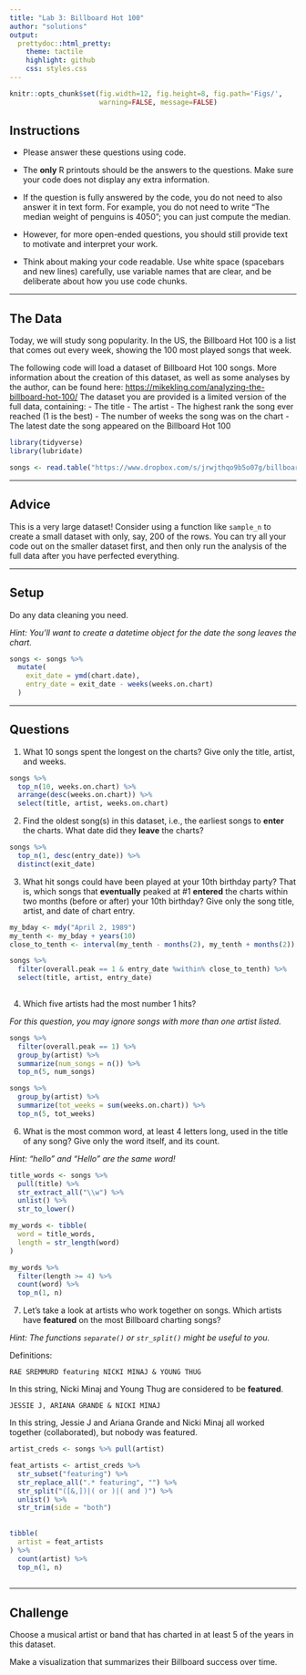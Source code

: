 ```yaml
---
title: "Lab 3: Billboard Hot 100"
author: "solutions"
output:
  prettydoc::html_pretty:
    theme: tactile
    highlight: github
    css: styles.css
---
```


```r
knitr::opts_chunk$set(fig.width=12, fig.height=8, fig.path='Figs/',
                      warning=FALSE, message=FALSE)
```


## Instructions

* Please answer these questions using code.

* The **only** R printouts should be the answers to the questions. Make sure your code does not display any extra information.

* If the question is fully answered by the code, you do not need to also answer it in text form.  For example, you do not need to write "The median weight of penguins is 4050"; you can just compute the median.

* However, for more open-ended questions, you should still provide text to motivate and interpret your work.

* Think about making your code readable.  Use white space (spacebars and new lines) carefully, use variable names that are clear, and be deliberate about how you use code chunks.

---

## The Data

Today, we will study song popularity.  In the US, the Billboard Hot 100 is a list that comes out every week, showing the 100 most played songs that week.

The following code will load a dataset of Billboard Hot 100 songs.  More information about the creation of this dataset, as well as some analyses by the author, can be found here: [https://mikekling.com/analyzing-the-billboard-hot-100/](https://mikekling.com/analyzing-the-billboard-hot-100/)  The dataset you are provided is a limited version of the full data, containing:
- The title
- The artist
- The highest rank the song ever reached (1 is the best)
- The number of weeks the song was on the chart
- The latest date the song appeared on the Billboard Hot 100


```r
library(tidyverse)
library(lubridate)

```

```r
songs <- read.table("https://www.dropbox.com/s/jrwjthqo9b5o07g/billboard_songs.txt?dl=1", header = TRUE, stringsAsFactors = FALSE)
```

---

## Advice

This is a very large dataset!  Consider using a function like `sample_n` to
create a small dataset with only, say, 200 of the rows.  You can try all your
code out on the smaller dataset first, and then only run the analysis of the
full data after you have perfected everything.

---

## Setup

Do any data cleaning you need.

*Hint: You'll want to create a datetime object for the date the song leaves the chart.*

```r
songs <- songs %>% 
  mutate(
    exit_date = ymd(chart.date),
    entry_date = exit_date - weeks(weeks.on.chart)
  )

```

---

## Questions

1) What 10 songs spent the longest on the charts?  Give only the title, artist, and weeks.

```r
songs %>% 
  top_n(10, weeks.on.chart) %>%
  arrange(desc(weeks.on.chart)) %>%
  select(title, artist, weeks.on.chart)
```


2) Find the oldest song(s) in this dataset, i.e., the earliest songs to **enter** the charts. What date did they **leave** the charts? 

```r
songs %>% 
  top_n(1, desc(entry_date)) %>%
  distinct(exit_date)
```



3) What hit songs could have been played at your 10th birthday party?  That is, which songs that **eventually** peaked at #1  **entered** the charts within two months (before or after) your 10th birthday?  Give only the song title, artist, and date of chart entry.



```r
my_bday <- mdy("April 2, 1989")
my_tenth <- my_bday + years(10)
close_to_tenth <- interval(my_tenth - months(2), my_tenth + months(2))

songs %>% 
  filter(overall.peak == 1 & entry_date %within% close_to_tenth) %>%
  select(title, artist, entry_date)
  
```


4) Which five artists had the most number 1 hits?

*For this question, you may ignore songs with more than one artist listed.*

```r
songs %>% 
  filter(overall.peak == 1) %>%
  group_by(artist) %>%
  summarize(num_songs = n()) %>%
  top_n(5, num_songs)

songs %>% 
  group_by(artist) %>%
  summarize(tot_weeks = sum(weeks.on.chart)) %>%
  top_n(5, tot_weeks)
```

6) What is the most common word, at least 4 letters long, used in the title of any song?  Give only the word itself, and its count.

*Hint:  "hello" and "Hello" are the same word!*

```r

title_words <- songs %>%
  pull(title) %>%
  str_extract_all("\\w") %>%
  unlist() %>%
  str_to_lower()

my_words <- tibble(
  word = title_words,
  length = str_length(word)
)

my_words %>%
  filter(length >= 4) %>%
  count(word) %>%
  top_n(1, n)
```


7) Let's take a look at artists who work together on songs. Which artists have **featured** on the most Billboard charting songs?  

*Hint: The functions `separate()` or `str_split()` might be useful to you.*

Definitions:
```
RAE SREMMURD featuring NICKI MINAJ & YOUNG THUG
```
In this string, Nicki Minaj and Young Thug are considered to be **featured**.
```
JESSIE J, ARIANA GRANDE & NICKI MINAJ
```
In this string, Jessie J and Ariana Grande and Nicki Minaj all worked 
together (collaborated), but nobody was featured.



```r
artist_creds <- songs %>% pull(artist)

feat_artists <- artist_creds %>% 
  str_subset("featuring") %>% 
  str_replace_all(".* featuring", "") %>%
  str_split("([&,])|( or )|( and )") %>%
  unlist() %>%
  str_trim(side = "both")
  
  
tibble(
  artist = feat_artists
) %>%
  count(artist) %>%
  top_n(1, n)
  
```

---
## Challenge

Choose a musical artist or band that has charted in at least 5 of the years in this dataset.

Make a visualization that summarizes their Billboard success over time.
